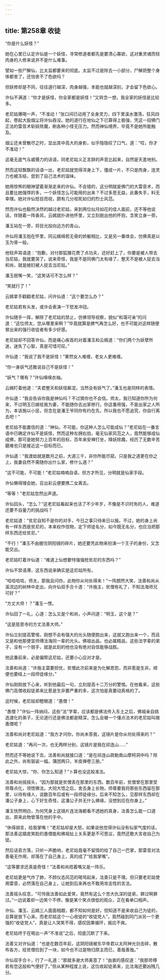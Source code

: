 ```yaml
---
---
---
```

title: 第258章 收徒
---





“你是什么妖怪？”

她在心里已认定许仙是一个妖怪，寻常修道者都先是要清心寡欲，这对重灵魂而轻肉身的人修来说并不是什么难事。

譬如一些尸解仙，比太监都要来的彻底。太监不过是除去一小部分，尸解把整个身体都舍了，还怕舍不了色欲吗？

但妖修却是不同，往往道行越深，肉身越强，本能也就越深刻，才会留下色欲心。

许仙不满道：“你才是妖怪，你全家都是妖怪！”又转念一想，我全家的妖怪是比较多。

老尼姑爆喝一声，“不准动！”张口间已动用了全身灵力，四下里溪水激荡，狂风四起，卷起大股烟尘将许仙吞没。她的道行在地仙之下已算得上极强，凭这一招佛门正法的雷音术斩妖除魔，刷各种小怪无压力。然而神仙境界，毕竟不是她所能触及。

烟尘还未曾散尽之时，显出其中高大的身影，似乎隐隐叹了口气，道：“哎，你才不准动！”

这毫无底气与威慑力的话语，同老尼姑义正言辞的声音比起来，自然是天差地别。

然而这轻飘飘的话语一出，老尼姑就觉得浑身上下，僵成一片，不只是肉身，连灵力也被冻结，尝到了自己法术的滋味。

她用惊怖的眼神望着渐渐走来的许仙。不会错的，这分明就是佛门的大雷音术，而且要比她强悍的多，一个妖怪怎么可能用的出来？不过多思无益，此番失手，料无幸理。她对许仙怒目而视，颇有几分视死如归的烈士风范。

然而许仙也毅然决然的越过老尼姑，来到两位似月如花的佳人面前，还不等他说话，伴随着一阵香风，云嫣就扑进他怀里，又立刻脱出他的怀抱，含笑立身一旁。

潘玉站在一旁，将目光投向远方的青山。

许仙将潘玉抱在怀里，同云嫣绵若无骨的娇躯相比，又是另一番体会，仿佛真是以玉为骨一般。

他轻声耳语道：“抱歉，对付那狐狸花费了点功夫，还好赶上了，你要是被人带去当尼姑，我就要哭了。说来奇怪，我是不是同佛门太有缘了，整天不是被人捉去当和尚，就是媳妇被人捉去当尼姑。”

潘玉抿嘴一笑，“这笑话可不怎么样？”

“笑就行了！”

云嫣拿手戳戳老尼姑，问许仙道：“这个要怎么办？”

老尼姑若有头发，或许会表演一下怒发冲冠。

许仙随手一挥，解除了老尼姑的禁止，仿佛领导视察，貌似“和蔼可亲”的问道：“这位师太，您从哪里来啊？”毕竟就算是脾气再怎么好，也不可能对这样随便冒出来的强行收徒者有多少好感。

老尼姑却不回答许仙，而是痛心疾首的对着潘玉和云嫣道：“你们两个为妖孽所迷，迷失了心智，真是可惜可叹。”

许仙道：“我说了我不是妖怪！”果然女人难缠，老女人更难缠。

“你一身妖气还敢说自己不是妖怪！”

“妖气？哪有？”许仙嗅嗅衣袖。

云嫣盯着他道：“夫君整天和妖怪厮混，当然会有妖气了。”潘玉也是同样的表情。

许仙道：“我会告诉你我是神仙吗？不过猜你也不会信。师太，我已知道你所为何来，不过明玉已嫁给我为妻，不能随你去出家修行。你这番用强，不是出家之人所为，本该施以小惩，但念在是潘王爷同你有约在先，所以我也不愿追究，你自行离去吧！”

老尼姑不能置信的道：“神仙，不可能，你这种人怎么可能成仙？”老尼姑在一番言语中已确定许仙不是妖怪，然而这种左拥右抱，毫无仙家风范之人，竟然能够成仙成佛，那可是她努力上百年的目标，百年来安禅打坐，降妖除魔，经历了无数辛苦磨难也只是接近这一目标而已。

许仙道：“我渡劫就是数月之前，大道三千，非你所能尽窥。只是我之道更在你之上，我妻自然不需随你出什么家，修什么道？”

“这不可能，不可能！”老尼姑喃喃自语，但方才所见，分明就是仙家手段。

许仙懒得理会她，召出彩云便要携二女离去。

“等等！”老尼姑忽然出声道。

许仙回头，“怎么？”这老尼姑看起来也活了不少年岁，不像是不识时务的人，难道还要不自量力的挑战吗？

老尼姑道：“贫尼自知不是你的对手，今日之事只待来日以报。不过，她的身上尚有一样东西是贫尼的，本来权作信物，定下师徒名分，如今既无名分，也应当把那样东西还给贫尼。”

“不行！”潘玉不由握住阴阳镜的碎片，她还要凭此物来扮演一个王子的身份，又怎能交出。

老尼姑盯着许仙道：“难道上仙想要恃强强抢贫尼的东西吗？”

许仙不禁语滞，这东西说来确实是这尼姑所有。

“哈哈哈哈，师太，那我且问你，此物你从何处得来！”一阵朗然大笑，法善和尚从溪流边的树林中走出，向许仙双手合十道：“许施主，贫僧有礼了，不知法海师兄可好？”

“方丈大师！？”潘玉一愣。

许仙回了一礼，心道：怎么又是个和尚，小声问道：“明玉，这个是？”

“这是慈恩寺的方丈法善大师。”

许仙立刻提高警惕，刚想不会有强大的光头随便跑出来，这就又跑出来一个，而且又是和他那便宜师傅法海同一辈的光头。佛祖出品，也必属精品，这些法字辈的弟子，没有一个弱手，就是此刻的他也没有绝对自信能够战胜。

他这番前来，必是偏帮这尼姑，还要小心应对才是。

法善和尚道：“许施主莫要担忧，贫僧此次前来是为化解恩怨，而非惹是生非。顺便也要结上一段师徒缘分。”

许仙刚刚放下心来，听到他最后一句，立刻提高十二万分的警惕。在他看来，这些佛门高僧收起徒弟来比惹是生非要严重的多，这次怕是真要动真格的了。

这时候，老尼姑却瞪眼道：“愚僧！”

“愚僧？”许仙一阵纳闷，这些“法”字辈，应该都是佛法传入东土之后，佛祖亲自挑选渡化的弟子，无论道行还是佛法都是精深，怎么会被一个懂点法术的老尼姑叫做愚僧呢？

法善和尚对老尼姑道：“我方才问你，你尚未答我，这镜片是你从何处得来的？”

老尼姑道：“再问一次，也无两样分别，这镜片是我在祁连山……”

然而还不等她说下去，法善和尚就接口道：“是在祁连山疏勒南山摩柯洞中吗？除此之外，尚有袈裟一幅，蒲团两只，羊皮禅卷三册。”

老尼姑大惊，“你、你怎么知道？”卜算也没这般准法。

法善和尚摇摇头，“因为那就是贫僧丢在那里的东西。数百年前，贫僧曾在那里受师尊点化，领悟佛法。大彻大悟之后，舍去身上长物，师尊要我将那些东西留在那里，以待有缘人，说数百年后或有一段师徒缘分。后来不知怎么，见那样东西却在潘公子身上，心下好生奇怪，这潘公子并无什么佛缘，没想到应在你身上。”

潘玉恍然明白，为何凭身上这镜片连法海都看不透她的真身，法善怎么能一口道出，原来此物曾落在他的手中。

“休得胡言，给我掌嘴！”老尼姑却是大怒，如果说他觉得许仙没有仙家气度的话，那法善这嬉皮笑脸的愚僧能和佛祖扯上关系更是不可思议，竟然还敢大言收自己为徒。

然后话音方落，只听一声脆响，老尼姑竟毫不留情的给了自己一巴掌，那雷音对法善毫无作用，却落在了自己身上，真的成了“给我掌嘴”。

“这等要求还真是奇怪！”法善和尚捂着嘴又是一阵乐。

老尼姑更是气炸了肺，不顾仪态风范的喝骂起来，法善只是不理。但只要老尼姑使用雷音，必然落在自己身上，让她到后来再也不敢用攻击性的言法。

法善摇头叹息，“可怜我法善如此爱笑，竟然有这么个苦大仇深的徒弟，罪过啊罪过。”一边说着却一边笑个不停，像是某个笑点很低的观众，正在看单口相声。

许仙、潘玉、云嫣三人面面相觑，都不知如何是好。但知道不是来收自己为徒的，总算是放下心来。而老尼姑这个一心收徒的“收徒党人”，竟然碰到同门派另一个更强的“收徒党人”，真是让人哭笑不得，感叹因果循环，报应不爽。

老尼姑终于在喝出一声“不准说”之后，彻底沉默了下来。

法善又对许仙道：“也是在数百年前，这阴阳镜被东华帝君以太阿神光剑击碎，散布各方，给贫僧捡到了一块，如今也不过是物归原主而已，善哉善哉。”

许仙双手合十，行了一礼道：“那就多谢大师美意了！”由衷的感叹道：“我那师傅若有您这般和气便好了。”但从某种程度上说，这位收起徒弟来，比法海还要凶残几分。
